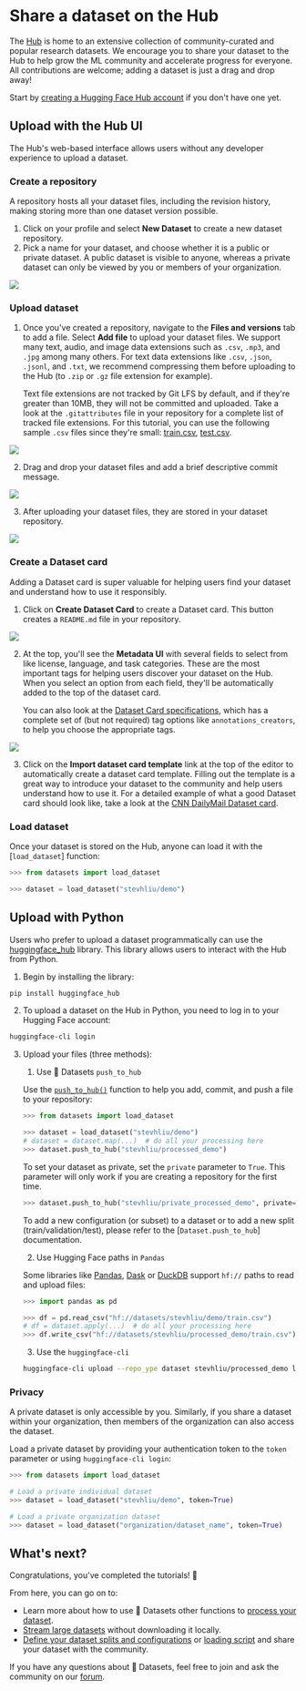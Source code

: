 # Share a dataset on the Hub

The [Hub](https://huggingface.co/datasets) is home to an extensive collection of community-curated and popular research datasets. We encourage you to share your dataset to the Hub to help grow the ML community and accelerate progress for everyone. All contributions are welcome; adding a dataset is just a drag and drop away!

Start by [creating a Hugging Face Hub account](https://huggingface.co/join) if you don't have one yet.

## Upload with the Hub UI

The Hub's web-based interface allows users without any developer experience to upload a dataset.

### Create a repository

A repository hosts all your dataset files, including the revision history, making storing more than one dataset version possible.

1. Click on your profile and select **New Dataset** to create a new dataset repository. 
2. Pick a name for your dataset, and choose whether it is a public or private dataset. A public dataset is visible to anyone, whereas a private dataset can only be viewed by you or members of your organization.

<div class="flex justify-center">
    <img src="https://huggingface.co/datasets/huggingface/documentation-images/resolve/main/datasets/create_repo.png"/>
</div>

### Upload dataset

1. Once you've created a repository, navigate to the **Files and versions** tab to add a file. Select **Add file** to upload your dataset files. We support many text, audio, and image data extensions such as `.csv`, `.mp3`, and `.jpg` among many others. For text data extensions like `.csv`, `.json`, `.jsonl`, and `.txt`, we recommend compressing them before uploading to the Hub (to `.zip` or `.gz` file extension for example).

    Text file extensions are not tracked by Git LFS by default, and if they're greater than 10MB, they will not be committed and uploaded. Take a look at the `.gitattributes` file in your repository for a complete list of tracked file extensions. For this tutorial, you can use the following sample `.csv` files since they're small: <a href="https://huggingface.co/datasets/stevhliu/demo/raw/main/train.csv" download>train.csv</a>, <a href="https://huggingface.co/datasets/stevhliu/demo/raw/main/test.csv" download>test.csv</a>.

<div class="flex justify-center">
    <img src="https://huggingface.co/datasets/huggingface/documentation-images/resolve/main/datasets/upload_files.png"/>
</div>

2. Drag and drop your dataset files and add a brief descriptive commit message.

<div class="flex justify-center">
    <img src="https://huggingface.co/datasets/huggingface/documentation-images/resolve/main/datasets/commit_files.png"/>
</div>

3. After uploading your dataset files, they are stored in your dataset repository.

<div class="flex justify-center">
    <img src="https://huggingface.co/datasets/huggingface/documentation-images/resolve/main/datasets/files_stored.png"/>
</div>

### Create a Dataset card

Adding a Dataset card is super valuable for helping users find your dataset and understand how to use it responsibly.

1. Click on **Create Dataset Card** to create a Dataset card. This button creates a `README.md` file in your repository.

<div class="flex justify-center">
    <img src="https://huggingface.co/datasets/huggingface/documentation-images/resolve/main/datasets/dataset_card.png"/>
</div>

2. At the top, you'll see the **Metadata UI** with several fields to select from like license, language, and task categories. These are the most important tags for helping users discover your dataset on the Hub. When you select an option from each field, they'll be automatically added to the top of the dataset card.

    You can also look at the [Dataset Card specifications](https://github.com/huggingface/hub-docs/blob/main/datasetcard.md?plain=1), which has a complete set of (but not required) tag options like `annotations_creators`, to help you choose the appropriate tags.

<div class="flex justify-center">
    <img src="https://huggingface.co/datasets/huggingface/documentation-images/resolve/main/datasets/metadata_ui.png"/>
</div>

3. Click on the **Import dataset card template** link at the top of the editor to automatically create a dataset card template. Filling out the template is a great way to introduce your dataset to the community and help users understand how to use it. For a detailed example of what a good Dataset card should look like, take a look at the [CNN DailyMail Dataset card](https://huggingface.co/datasets/cnn_dailymail).

### Load dataset

Once your dataset is stored on the Hub, anyone can load it with the [`load_dataset`] function:

```py
>>> from datasets import load_dataset

>>> dataset = load_dataset("stevhliu/demo")
```

## Upload with Python

Users who prefer to upload a dataset programmatically can use the [huggingface_hub](https://huggingface.co/docs/huggingface_hub/index) library. This library allows users to interact with the Hub from Python. 

1. Begin by installing the library:

```bash
pip install huggingface_hub
```

2. To upload a dataset on the Hub in Python, you need to log in to your Hugging Face account:

```bash
huggingface-cli login
```

3. Upload your files (three methods):

    1. Use 🤗 Datasets `push_to_hub`

    Use the [`push_to_hub()`](https://huggingface.co/docs/datasets/main/en/package_reference/main_classes#datasets.DatasetDict.push_to_hub) function to help you add, commit, and push a file to your repository:

    ```py
    >>> from datasets import load_dataset

    >>> dataset = load_dataset("stevhliu/demo")
    # dataset = dataset.map(...)  # do all your processing here
    >>> dataset.push_to_hub("stevhliu/processed_demo")
    ```

    To set your dataset as private, set the `private` parameter to `True`. This parameter will only work if you are creating a repository for the first time.

    ```py
    >>> dataset.push_to_hub("stevhliu/private_processed_demo", private=True)
    ```

    To add a new configuration (or subset) to a dataset or to add a new split (train/validation/test), please refer to the [`Dataset.push_to_hub`] documentation.

    2. Use Hugging Face paths in `Pandas`

    Some libraries like [Pandas](https://pandas.pydata.org/), [Dask](https://www.dask.org/) or [DuckDB](https://duckdb.org/) support `hf://` paths to read and upload files:

    ```py
    >>> import pandas as pd

    >>> df = pd.read_csv("hf://datasets/stevhliu/demo/train.csv")
    # df = dataset.apply(...)  # do all your processing here
    >>> df.write_csv("hf://datasets/stevhliu/processed_demo/train.csv")
    ```

    3. Use the `huggingface-cli`

    ```bash
    huggingface-cli upload --repo_ype dataset stevhliu/processed_demo local/path/to/train.csv remote/path/to/train.csv
    ```

### Privacy

A private dataset is only accessible by you. Similarly, if you share a dataset within your organization, then members of the organization can also access the dataset.

Load a private dataset by providing your authentication token to the `token` parameter or using `huggingface-cli login`:

```py
>>> from datasets import load_dataset

# Load a private individual dataset
>>> dataset = load_dataset("stevhliu/demo", token=True)

# Load a private organization dataset
>>> dataset = load_dataset("organization/dataset_name", token=True)
```

## What's next?

Congratulations, you've completed the tutorials! 🥳

From here, you can go on to:

- Learn more about how to use 🤗 Datasets other functions to [process your dataset](process).
- [Stream large datasets](stream) without downloading it locally.
- [Define your dataset splits and configurations](repository_structure) or [loading script](dataset_script) and share your dataset with the community.

If you have any questions about 🤗 Datasets, feel free to join and ask the community on our [forum](https://discuss.huggingface.co/c/datasets/10).
